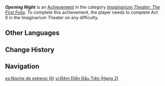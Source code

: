 {{Achievement Infobox
|title        = Opening Night
|id           = 82211
|order id     = 2204
|category     = Imaginarium Theater: The First Folio
|description  = Complete Act 6 in the [[Imaginarium Theater]] on any difficulty.
|requirements = 
|primogems    = 10
|tracking     = 
|topic        = 
|set          = Opening Night
|tier         = 2
|tiers_total  = 3
}}
'''''Opening Night''''' is an [[Achievement]] in the category ''[[Imaginarium Theater: The First Folio]]''. To complete this achievement, the player needs to complete Act 6 in the Imaginarium Theater on any difficulty.
<!--
==Gameplay Notes==
* 

==Gallery==
{{Preview
|size=300px
|file=
|caption=
}}

==Video Guides==
{{EVT
|video1   = 
|caption1 = 
}}
-->
==Other Languages==
{{Other Languages|Opening Night}}

==Change History==
{{Change History|4.7}}

==Navigation==
{{Achievement Navbox}}

[[es:Noche de estreno (II)]]
[[vi:Đêm Diễn Đầu Tiên (Hạng 2)]]
